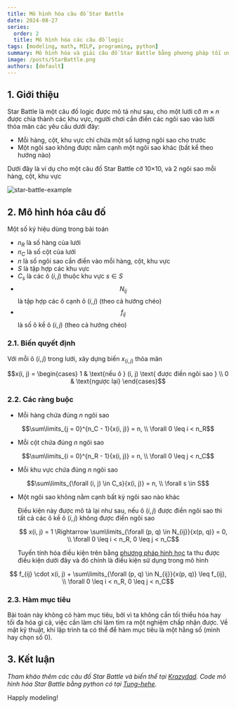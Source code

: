 ```yaml
---
title: Mô hình hóa câu đố Star Battle
date: 2024-08-27
series:
  order: 2
  title: Mô hình hóa các câu đố logic
tags: [modeling, math, MILP, programing, python]
summary: Mô hình hóa và giải câu đố Star Battle bằng phương pháp tối ưu tuyến tính hỗn hợp nguyên.
image: /posts/StarBattle.png
authors: [default]
---
```



## 1. Giới thiệu

Star Battle là một câu đố logic được mô tả như sau, cho một lưới cỡ $m×n$ được
chia thành các khu vực, người chơi cần điền các ngôi sao vào lưới thỏa mãn các
yêu cầu dưới đây:
- Mỗi hàng, cột, khu vực chỉ chứa một số lượng ngôi sao cho trước
- Một ngôi sao không được nằm cạnh một ngôi sao khác (bất kể theo hướng nào)

Dưới đây là ví dụ cho một câu đố Star Battle cỡ 10×10, và 2 ngôi sao mỗi hàng, cột, khu vực

![star-battle-example](/posts/StarBattle.png)

## 2. Mô hình hóa câu đố

Một số ký hiệu dùng trong bài toán
- $n_R$ là số hàng của lưới
- $n_C$ là số cột của lưới
- $n$ là số ngôi sao cần điền vào mỗi hàng, cột, khu vực
- $S$ là tập hợp các khu vực
- $C_s$ là các ô $(i, j)$ thuộc khu vực $s \in S$
- $$N_{ij}$$ là tập hợp các ô cạnh ô $(i, j)$ (theo cả hướng chéo)
- $$f_{ij}$$ là số ô kề ô $(i, j)$ (theo cả hướng chéo)

### 2.1. Biến quyết định

Với mỗi ô $(i, j)$ trong lưới, xây dựng biến $x_(i, j)$ thỏa mãn
```math
x(i, j) = \begin{cases}
    1 & \text{nếu ô } (i, j) \text{ được điền ngôi sao } \\
    0 & \text{ngược lại}
\end{cases}
```

### 2.2. Các ràng buộc

- Mỗi hàng chứa đúng $n$ ngôi sao
```math
\sum\limits_{j = 0}^{n_C - 1}{x(i, j)} = n, \\ \forall 0 \leq i < n_R
```

- Mỗi cột chứa đúng $n$ ngôi sao
```math
\sum\limits_{i = 0}^{n_R - 1}{x(i, j)} = n, \\ \forall 0 \leq j < n_C
```

- Mỗi khu vực chứa đúng $n$ ngôi sao
```math
\sum\limits_{\forall (i, j) \in C_s}{x(i, j)} = n, \\ \forall s \in S
```

- Một ngôi sao không nằm cạnh bất kỳ ngôi sao nào khác

  Điều kiện này được mô tả lại như sau, nếu ô $(i, j)$ được điền ngôi sao
  thì tất cả các ô kề ô $(i, j)$ không được điền ngôi sao

  ```math
    x(i, j) = 1 \Rightarrow \sum\limits_{\forall (p, q) \in N_{ij}}{x(p, q)} = 0, \\ \forall 0 \leq i < n_R, 0 \leq j < n_C
  ```

  Tuyến tính hóa điều kiện trên bằng [phương pháp hình học](/blog/modeling-tips-trick#2-m%C3%B4-h%C3%ACnh-h%C3%B3a-r%C3%A0ng-bu%E1%BB%99c-phi-tuy%E1%BA%BFn-b%E1%BA%B1ng-h%C3%ACnh-h%E1%BB%8Dc)
  ta thu được điều kiện dưới đây và đó chính là điều kiện sử dụng trong mô hình

```math
  f_{ij} \cdot x(i, j) + \sum\limits_{\forall (p, q) \in N_{ij}}{x(p, q)} \leq f_{ij}, \\ \forall 0 \leq i < n_R, 0 \leq j < n_C
```

### 2.3. Hàm mục tiêu

Bài toán này không có hàm mục tiêu, bởi vì ta không cần tối thiểu hóa hay tối đa hóa gì cả, việc
cần làm chỉ làm tìm ra một nghiệm chấp nhận được. Về mặt kỹ thuật, khi lập trình ta có thể để hàm
mục tiêu là một hằng số (mình hay chọn số 0).

## 3. Kết luận

*Tham khảo thêm các câu đố Star Battle và biến thể tại [Krazydad](https://krazydad.com/starbattle/).
Code mô hình hóa Star Battle bằng python có tại [Tung-hehe](https://github.com/Tung-hehe/LogicPuzzlesSolver/blob/main/src/puzzles/starBattle.py).*

Happly modeling! <Twemoji emoji="clinking-beer-mugs" />
